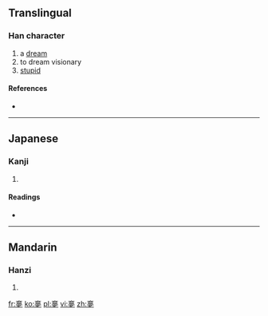 ==Translingual==

===Han character===
{{Han char|rn=36|rad=夕|as=11|sn=14|four=|canj=卜戈田弓 (YIWN)}}

# a [[dream]]
# to dream visionary
# [[stupid]]

====References====
* {{Han ref|kx=0247.170|dkj=05803|hdz=20866.080|uh=5923|ud=22819}}

----

==Japanese==

===Kanji===
{{ja-kanji|grade=|rs=夕11}}

# {{defn|Japanese|sort=夕11}}

====Readings====
* {{ja-readings|on=[[ぼう]] (bō), [[む]] (mu)|kun=[[ゆめ]] (yume)}}

----

==Mandarin==

===Hanzi===
{{cmn-hanzi|pin=[[dài]] ([[dai4]]), [[mèng]] ([[meng4]]), [[tài]] ([[tai4]])|wg=tai<sup>4</sup>, meng<sup>4</sup>, t'ai<sup>4</sup>}}

# {{defn|Mandarin|sort=夕11}}

[[fr:夣]]
[[ko:夣]]
[[pl:夣]]
[[vi:夣]]
[[zh:夣]]